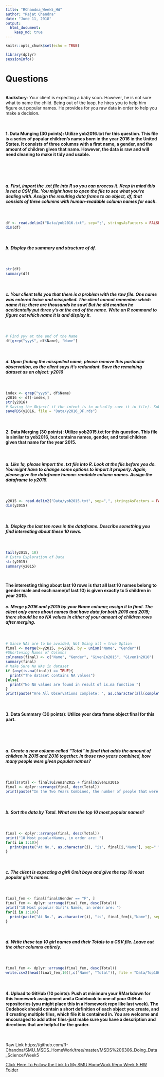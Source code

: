 ```yaml
---
title: "RChandna_Week5_HW"
author: "Rajat Chandna"
date: "June 11, 2018"
output: 
  html_document:
    keep_md: true
---
```


```r
knitr::opts_chunk$set(echo = TRUE)
```

```r
library(dplyr)
sessionInfo()
```

# Questions  

\   
**Backstory**: Your client is expecting a baby soon.  However, he is not sure what to name the child.  Being out of the loop, he hires you to help him figure out popular names.  He provides for you raw data in order to help you make a decision.

\    

#### 1.	Data Munging (30 points): Utilize yob2016.txt for this question. This file is a series of popular children's names born in the year 2016 in the United States.  It consists of three columns with a first name, a gender, and the amount of children given that name.  However, the data is raw and will need cleaning to make it tidy and usable.

\     

\    

##### a.	First, import the .txt file into R so you can process it.  Keep in mind this is not a CSV file.  You might have to open the file to see what you're dealing with.  Assign the resulting data frame to an object, df, that consists of three columns with human-readable column names for each.
\    

```r
df <- read.delim2("Data/yob2016.txt", sep=";", stringsAsFactors = FALSE, header = FALSE, col.names = c("Name", "Gender", "No_Of_Children_Given_This_Name_2016"))
dim(df)
```

\     

##### b.	Display the summary and structure of df.
\     

```r
str(df)
summary(df)
```
\    

##### c.	Your client tells you that there is a problem with the raw file.  One name was entered twice and misspelled.  The client cannot remember which name it is; there are thousands he saw! But he did mention he accidentally put three y's at the end of the name.  Write an R command to figure out which name it is and display it.
\     

```r
# Find yyy at the end of the Name
df[grep("yyy$", df$Name), "Name"]
```

\  

##### d.	Upon finding the misspelled name, please remove this particular observation, as the client says it's redundant.  Save the remaining dataset as an object: y2016 
\    

```r
index <- grep("yyy$", df$Name)
y2016 <- df[-index,]
str(y2016)
# Saving the Object( if the intent is to actually save it in file). Subset DF is already placed in y2016 object
saveRDS(y2016, file = "Data/y2016_DF.rds")
```

\     


#### 2.	Data Merging (30 points): Utilize yob2015.txt for this question.  This file is similar to yob2016, but contains names, gender, and total children given that name for the year 2015.  

\  

##### a.	Like 1a, please import the .txt file into R.  Look at the file before you do.  You might have to change some options to import it properly.  Again, please give the dataframe human-readable column names.  Assign the dataframe to y2015.  

\    

```r
y2015 <- read.delim2("Data/yob2015.txt", sep=",", stringsAsFactors = FALSE, header = FALSE, col.names = c("Name", "Gender", "No_Of_Children_Given_This_Name_2015"))
dim(y2015)
```

\   

##### b.	Display the last ten rows in the dataframe.  Describe something you find interesting about these 10 rows.
\     

```r
tail(y2015, 10)
# Extra Exploration of Data
str(y2015)
summary(y2015)
```
\    

**The interesting thing about last 10 rows is that all last 10 names belong to gender male and each name(of last 10) is given exactly to 5 children in year 2015.**
\    

##### c.	Merge y2016 and y2015 by your Name column; assign it to final.  The client only cares about names that have data for both 2016 and 2015; there should be no NA values in either of your amount of children rows after merging.

\    

```r
# Since NAs are to be avoided, Not Using all = true Option 
final <- merge(x=y2015, y=y2016, by = union("Name", "Gender"))
#Shortening Names of Columns
colnames(final) <- c("Name", "Gender", "GivenIn2015", "GivenIn2016")
summary(final)
# Make Sure No NAs in dataset
if (any(is.na(final)) == TRUE){
  print("The dataset contains NA values")
}else{
  print("No NA values are found in result of is.na function ")
}
print(paste("Are All Observations complete: ", as.character(all(complete.cases(final)), sep="")))
```

\    

#### 3.	Data Summary (30 points): Utilize your data frame object final for this part.

\     

\    

##### a.	Create a new column called "Total" in final that adds the amount of children in 2015 and 2016 together.  In those two years combined, how many people were given popular names?
\    

```r
final$Total <- final$GivenIn2015 + final$GivenIn2016
final <- dplyr::arrange(final, desc(Total))
print(paste("In the Two Years Combined, the number of people that were given popular names are: ", as.character(sum(final$Total)), sep=""))
```

\     

##### b.	Sort the data by Total.  What are the top 10 most popular names?
\    

```r
final <- dplyr::arrange(final, desc(Total))
print("10 Most popularNames, in order are: ")
for(i in 1:10){
  print(paste("At No.", as.character(i), "is", final[i,"Name"], sep=" "))
}
```
\    


##### c.	The client is expecting a girl!  Omit boys and give the top 10 most popular girl's names.
\    

```r
final_fem <- final[final$Gender == "F", ]
final_fem <- dplyr::arrange(final_fem, desc(Total))
print("10 Most popular Girl's Names, in order are: ")
for(i in 1:10){
  print(paste("At No.", as.character(i), "is", final_fem[i,"Name"], sep=" "))
}
```
\    

##### d.	Write these top 10 girl names and their Totals to a CSV file.  Leave out the other columns entirely.
\    

```r
final_fem <- dplyr::arrange(final_fem, desc(Total))
write.csv2(head(final_fem,10)[,c("Name", "Total")], file = "Data/Top10GirlsNamesFor2015-16.csv")
```
\    


#### 4.	Upload to GitHub (10 points): Push at minimum your RMarkdown for this homework assignment and a Codebook to one of your GitHub repositories (you might place this in a Homework repo like last week).  The Codebook should contain a short definition of each object you create, and if creating multiple files, which file it is contained in.  You are welcome and encouraged to add other files-just make sure you have a description and directions that are helpful for the grader.

\  

Raw Link
https://github.com/R-Chandna/SMU_MSDS_HomeWork/tree/master/MSDS%206306_Doing_Data_Science/Week5

[Click Here To Follow the Link to My SMU HomeWork Repo Week 5 HW Folder](https://github.com/R-Chandna/SMU_MSDS_HomeWork/tree/master/MSDS%206306_Doing_Data_Science/Week5)

\    






